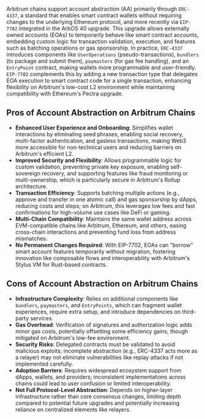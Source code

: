 Arbitrum chains support account abstraction (AA) primarily through `ERC-4337`, a standard that enables smart contract wallets without requiring changes to the underlying Ethereum protocol, and more recently via `EIP-7702` integrated in the ArbOS 40 upgrade. This upgrade allows externally owned accounts (EOAs) to temporarily behave like smart contract accounts, embedding custom logic for transaction validation, execution, and features such as batching operations or gas sponsorship. In practice, `ERC-4337` introduces components like `UserOperations` (pseudo-transactions), `bundlers` (to package and submit them), `paymasters` (for gas fee handling), and an `EntryPoint` contract, making wallets more programmable and user-friendly. `EIP-7702` complements this by adding a new transaction type that delegates EOA execution to smart contract code for a single transaction, enhancing flexibility on Arbitrum's low-cost L2 environment while maintaining compatibility with Ethereum's Pectra upgrade.

## Pros of Account Abstraction on Arbitrum Chains

- **Enhanced User Experience and Onboarding**: Simplifies wallet interactions by eliminating seed phrases, enabling social recovery, multi-factor authentication, and gasless transactions, making Web3 more accessible for non-technical users and reducing barriers on Arbitrum's efficient L2.
- **Improved Security and Flexibility**: Allows programmable logic for custom validation, preventing private key exposure, enabling self-sovereign recovery, and supporting features like fraud monitoring or multi-ownership, which is particularly secure in Arbitrum's Rollup architecture.
- **Transaction Efficiency**: Supports batching multiple actions (e.g., approve and transfer in one atomic call) and gas sponsorship by dApps, reducing costs and steps; on Arbitrum, this leverages low fees and fast confirmations for high-volume use cases like DeFi or gaming.
- **Multi-Chain Compatibility**: Maintains the same wallet address across EVM-compatible chains like Arbitrum, Ethereum, and others, easing cross-chain interactions and preventing fund loss from address mismatches.
- **No Permanent Changes Required**: With EIP-7702, EOAs can "borrow" smart account features temporarily without migration, fostering innovation like composable flows and interoperability with Arbitrum's Stylus VM for Rust-based contracts.

## Cons of Account Abstraction on Arbitrum Chains

- **Infrastructure Complexity**: Relies on additional components like `bundlers`, `paymasters`, and `EntryPoints`, which can fragment wallet experiences, require extra setup, and introduce dependencies on third-party services.
- **Gas Overhead**: Verification of signatures and authorization logic adds minor gas costs, potentially offsetting some efficiency gains, though mitigated on Arbitrum's low-fee environment.
- **Security Risks**: Delegated contracts must be validated to avoid malicious exploits; incomplete abstraction (e.g., ERC-4337 acts more as a relayer) may not eliminate vulnerabilities like replay attacks if not implemented carefully.
- **Adoption Barriers**: Requires widespread ecosystem support from dApps, wallets, and providers; inconsistent implementations across chains could lead to user confusion or limited interoperability.
- **Not Full Protocol-Level Abstraction**: Depends on higher-layer infrastructure rather than core consensus changes, limiting depth compared to potential future upgrades and potentially increasing reliance on centralized elements like relayers.
